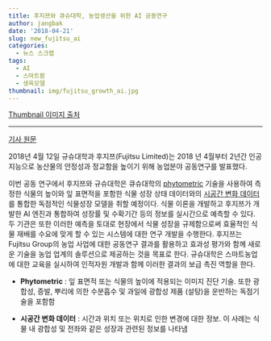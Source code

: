 ```yaml
---
title: 후지쯔와 큐슈대학, 농업생산을 위한 AI 공동연구
author: jangbak
date: '2018-04-21'
slug: new_fujitsu_ai
categories:
  - 뉴스 스크랩
tags:
  - AI
  - 스마트팜
  - 생육모델
thumbnail: img/fujitsu_growth_ai.jpg
---
```

[Thumbnail 이미지 출처](http://www.fujitsu.com/global/about/resources/news/press-releases/2018/0412-01.html)

---

[기사 원문](http://www.fujitsu.com/global/about/resources/news/press-releases/2018/0412-01.html)

2018년 4월 12일 규슈대학과 후지쯔(Fujitsu Limited)는 2018 년 4월부터 2년간 인공지능으로 농산물의 안정성과 정교함을 높이기 위해 농업분야 공동연구를 발표했다. 

이번 공동 연구에서 후지쯔와 규슈대학은 큐슈대학의 [phytometric](#footer1) 기술을 사용하여 측정한 식물의 높이와 잎 표면적을 포함한 식물 성장 상태 데이터와의 [시공간 변화 데이터](#footer2)를 통합한 독점적인 식물성장 모델을 취할 예정이다. 식물 이론을 개발하고 후지쯔가 개발한 AI 엔진과 통합하여 성장률 및 수확기간 등의 정보를 실시간으로 예측할 수 있다. 두 기관은 또한 이러한 예측을 토대로 현장에서 식물 성장을 규제함으로써 효율적인 식물 재배를 수요에 맞게 할 수 있는 시스템에 대한 연구 개발을 수행한다. 후지쯔는 Fujitsu Group의 농업 사업에 대한 공동연구 결과를 활용하고 효과성 평가와 함께 새로운 기술을 농업 업계의 솔루션으로 제공하는 것을 목표로 한다. 규슈대학은 스마트농업에 대한 교육을 실시하여 인적자원 개발과 함께 이러한 결과의 보급 촉진 역할을 한다. 

<a id="footer1"></a>

* **Phytometric** : 잎 표면적 또는 식물의 높이에 적용되는 이미지 진단 기술. 또한 광합성, 증발, 뿌리에 의한 수분흡수 및 과일에 광합성 제품 (설탕)을 운반하는 독점기술을 포함함

<a id="footer2"></a>

* **시공간 변화 데이터** : 시간과 위치 또는 위치로 인한 변경에 대한 정보. 이 사례는 식물 내 광합성 및 전좌와 같은 성장과 관련된 정보를 나타냄